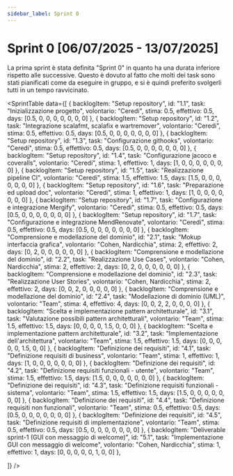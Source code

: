 ```yaml
---
sidebar_label: Sprint 0
---
```



# Sprint 0 [06/07/2025 - 13/07/2025]

La prima sprint è stata definita "Sprint 0" in quanto ha una durata inferiore rispetto alle successive.
Questo è dovuto al fatto che molti dei task sono stati pianificati come da eseguire in gruppo, e si è quindi
preferito svolgerli tutti in un tempo ravvicinato.

<SprintTable
  data={[
    {
      backlogItem: "Setup repository",
      id: "1.1",
      task: "Inizializzazione progetto",
      volontario: "Ceredi",
      stima: 0.5,
      effettivo: 0.5,
      days: [0.5, 0, 0, 0, 0, 0, 0, 0]
    },
    {
      backlogItem: "Setup repository",
      id: "1.2",
      task: "Integrazione scalafmt, scalafix e wartremover",
      volontario: "Ceredi",
      stima: 0.5,
      effettivo: 0.5,
      days: [0.5, 0, 0, 0, 0, 0, 0, 0]
    },
    {
      backlogItem: "Setup repository",
      id: "1.3",
      task: "Configurazione githooks",
      volontario: "Ceredi",
      stima: 0.5,
      effettivo: 0.5,
      days: [0.5, 0, 0, 0, 0, 0, 0, 0]
    },
    {
      backlogItem: "Setup repository",
      id: "1.4",
      task: "Configurazione jacoco e coveralls",
      volontario: "Ceredi",
      stima: 1,
      effettivo: 1,
      days: [1, 0, 0, 0, 0, 0, 0, 0]
    },
    {
      backlogItem: "Setup repository",
      id: "1.5",
      task: "Realizzazione pipeline CI",
      volontario: "Ceredi",
      stima: 1.5,
      effettivo: 1.5,
      days: [1.5, 0, 0, 0, 0, 0, 0, 0]
    },
    {
      backlogItem: "Setup repository",
      id: "1.6",
      task: "Preparazione ed upload doc",
      volontario: "Ceredi",
      stima: 1,
      effettivo: 1,
      days: [1, 0, 0, 0, 0, 0, 0, 0]
    },
    {
      backlogItem: "Setup repository",
      id: "1.7",
      task: "Configurazione e integrazione Mergify",
      volontario: "Ceredi",
      stima: 0.5,
      effettivo: 0.5,
      days: [0.5, 0, 0, 0, 0, 0, 0, 0]
    },
    {
      backlogItem: "Setup repository",
      id: "1.7",
      task: "Configurazione e integrazione MendRenovate",
      volontario: "Ceredi",
      stima: 0.5,
      effettivo: 0.5,
      days: [0.5, 0, 0, 0, 0, 0, 0, 0]
    },
    {
      backlogItem: "Comprensione e modellazione del dominio",
      id: "2.1",
      task: "Mokup interfaccia grafica",
      volontario: "Cohen, Nardicchia",
      stima: 2,
      effettivo: 2,
      days: [0, 2, 0, 0, 0, 0, 0, 0]
    },
    {
      backlogItem: "Comprensione e modellazione del dominio",
      id: "2.2",
      task: "Realizzazione Use Cases",
      volontario: "Cohen, Nardicchia",
      stima: 2,
      effettivo: 2,
      days: [0, 2, 0, 0, 0, 0, 0, 0]
    },
    {
      backlogItem: "Comprensione e modellazione del dominio",
      id: "2.3",
      task: "Realizzazione User Stories",
      volontario: "Cohen, Nardicchia",
      stima: 2,
      effettivo: 2,
      days: [0, 0, 2, 0, 0, 0, 0, 0]
    },
    {
      backlogItem: "Comprensione e modellazione del dominio",
      id: "2.4",
      task: "Modellazione di dominio (UML)",
      volontario: "Team",
      stima: 4,
      effettivo: 4,
      days: [0, 0, 2, 2, 0, 0, 0, 0]
    },
    {
      backlogItem: "Scelta e implementazione pattern architetturale",
      id: "3.1",
      task: "Valutazione possibili pattern architetturali",
      volontario: "Team",
      stima: 1.5,
      effettivo: 1.5,
      days: [0, 0, 0, 0, 1.5, 0, 0, 0]
    },
    {
      backlogItem: "Scelta e implementazione pattern architetturale",
      id: "3.2",
      task: "Implementazione dell'architettura",
      volontario: "Team",
      stima: 1.5,
      effettivo: 1.5,
      days: [0, 0, 0, 0, 0, 1.5, 0, 0]
    },
    {
      backlogItem: "Definizione dei requisiti",
      id: "4.1",
      task: "Definizione requisiti di business",
      volontario: "Team",
      stima: 1,
      effettivo: 1,
      days: [1, 0, 0, 0, 0, 0, 0, 0]
    },
    {
      backlogItem: "Definizione dei requisiti",
      id: "4.2",
      task: "Definizione requisiti funzionali - utente",
      volontario: "Team",
      stima: 1.5,
      effettivo: 1.5,
      days: [1.5, 0, 0, 0, 0, 0, 0, 0]
    },
    {
      backlogItem: "Definizione dei requisiti",
      id: "4.3",
      task: "Definizione requisiti funzionali - sistema",
      volontario: "Team",
      stima: 1.5,
      effettivo: 1.5,
      days: [1.5, 0, 0, 0, 0, 0, 0, 0]
    },
    {
      backlogItem: "Definizione dei requisiti",
      id: "4.4",
      task: "Definizione requisiti non funzionali",
      volontario: "Team",
      stima: 0.5,
      effettivo: 0.5,
      days: [0.5, 0, 0, 0, 0, 0, 0, 0]
    },
    {
      backlogItem: "Definizione dei requisiti",
      id: "4.5",
      task: "Definizione requisiti di implementazione",
      volontario: "Team",
      stima: 0.5,
      effettivo: 0.5,
      days: [0.5, 0, 0, 0, 0, 0, 0, 0]
    },
    {
      backlogItem: "Deliverable sprint-1 (GUI con messaggio di welcome)",
      id: "5.1",
      task: "Implementazione GUI con messaggio di welcome",
      volontario: "Cohen, Nardicchia",
      stima: 1,
      effettivo: 1,
      days: [0, 0, 0, 0, 0, 1, 0, 0]
    },

  ]}
/>